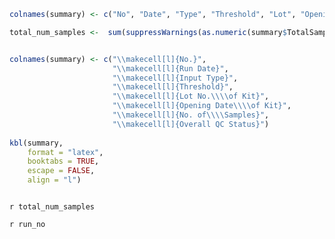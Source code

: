 \newpage 
\section*{\textbf{\underline{KAPA Library Quantification Summary Report}}}

```r

colnames(summary) <- c("No", "Date", "Type", "Threshold", "Lot", "Opening", "TotalSamples", "Status")

total_num_samples <-  sum(suppressWarnings(as.numeric(summary$TotalSamples)), na.rm = TRUE)


colnames(summary) <- c("\\makecell[l]{No.}", 
                       "\\makecell[l]{Run Date}", 
                       "\\makecell[l]{Input Type}", 
                       "\\makecell[l]{Threshold}", 
                       "\\makecell[l]{Lot No.\\\\of Kit}", 
                       "\\makecell[l]{Opening Date\\\\of Kit}", 
                       "\\makecell[l]{No. of\\\\Samples}", 
                       "\\makecell[l]{Overall QC Status}")
 
kbl(summary,
    format = "latex",
    booktabs = TRUE,
    escape = FALSE,
    align = "l") 



```

\textbf{Total Number of Samples:} `r total_num_samples`

\textbf{Run Number:} `r run_no`

\textbf{Remarks (if any):}

\vspace{2cm}
\renewcommand{\arraystretch}{2}
\begin{tabularx}{\textwidth}{p{3cm}p{6cm}p{3cm}p{6cm}}
Performed By: &  `r performed_by`    & Verified By: & \underline{\hspace{5cm}}  \\
Signature:     &     & Signature:   & \underline{\hspace{5cm}}  \\
Date:          &  `r run_date`    & Date:        & \underline{\hspace{5cm}}  \\
\end{tabularx}

